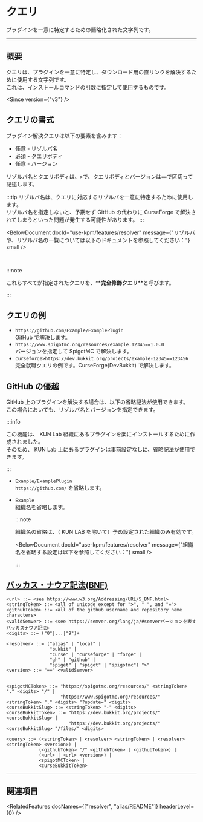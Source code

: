 
# クエリ

プラグインを一意に特定するための簡略化された文字列です。

---

## 概要

クエリは、プラグインを一意に特定し、ダウンロード用の直リンクを解決するために使用する文字列です。  
これは、インストールコマンドの引数に指定して使用するものです。

<Since version={"v3"} />

## クエリの書式

プラグイン解決クエリは以下の要素を含みます：

- 任意 - リゾルバ名
- 必須 - クエリボディ
- 任意 - バージョン

リゾルバ名とクエリボディは、`>`で、クエリボディとバージョンは`==`で区切って記述します。

:::tip
リゾルバ名は、クエリに対応するリゾルバを一意に特定するために使用します。  
リゾルバ名を指定しないと、予期せず GitHub の代わりに CurseForge で解決されてしまうといった問題が発生する可能性があります。
:::

<BelowDocument
  docId="use-kpm/features/resolver"
  message={"リゾルバや、リゾルバ名の一覧については以下のドキュメントを参照してください："}
  small
/>

<br />

:::note

これらすべてが指定されたクエリを、\*\***完全修飾クエリ**\*\*と呼びます。

:::

## クエリの例

- `https://github.com/Example/ExamplePlugin`  
  GitHub で解決します。
- `https://www.spigotmc.org/resources/example.12345==1.0.0`  
  バージョンを指定して SpigotMC で解決します。
- `curseforge>https://dev.bukkit.org/projects/example-12345==123456`  
  完全就職クエリの例です。CurseForge(DevBukkit) で解決します。

## GitHub の優越

GitHub 上のプラグインを解決する場合は、以下の省略記法が使用できます。  
この場合においても、リゾルバ名とバージョンを指定できます。

:::info

この機能は、 KUN Lab 組織にあるプラグインを楽にインストールするために作成されました。  
そのため、 KUN Lab 上にあるプラグインは事前設定なしに、省略記法が使用できます。

:::

- `Example/ExamplePlugin`  
  `https://github.com/` を省略します。
- `Example`  
  組織名を省略します。

  :::note

  組織名の省略は、（ KUN LAB を除いて）予め設定された組織のみ有効です。

  <BelowDocument docId="use-kpm/features/resolver" message={"組織名を省略する設定は以下を参照してください："} small />

  :::


## [バッカス・ナウア記法(BNF)](https://ja.wikipedia.org/wiki/%E3%83%90%E3%83%83%E3%82%AB%E3%82%B9%E3%83%BB%E3%83%8A%E3%82%A6%E3%82%A2%E8%A8%98%E6%B3%95)

```bnf
<url> ::= <see https://www.w3.org/Addressing/URL/5_BNF.html>
<stringToken> ::= <all of unicode except for ">", " ", and "=">
<githubToken> ::= <all of the github username and repository name characters>
<validSemver> ::= <see https://semver.org/lang/ja/#semverバージョンを表すバッカスナウア記法>
<digits> ::= ("0"|...|"9")+

<resolver> ::= ("alias" | "local" |
                "bukkit" |
                "curse" | "curseforge" | "forge" |
                "gh" | "github" |
                "spiget" | "spigot" | "spigotmc") ">"
<version> ::= "==" <validSemver>


<spigotMCToken> ::= "https://spigotmc.org/resources/" <stringToken> "." <digits> "/" |
                    "https://www.spigotmc.org/resources/" <stringToken> "." <digits> "?update=" <digits>
<curseBukkitSlug> ::= <stringToken> "-" <digits>
<curseBukkitToken> ::= "https://dev.bukkit.org/projects/" <curseBukkitSlug> |
                       "https://dev.bukkit.org/projects/" <curseBukkitSlug> "/files/" <digits>

<query> ::= (<stringToken> | <resolver> <stringToken> | <resolver> <stringToken> <version>) |
            (<githubToken> "/" <githubToken> | <githubToken>) |
            (<url> | <url> <version>) |
            <spigotMCToken> |
            <curseBukkitToken>

```

---

## 関連項目

<RelatedFeatures docNames={["resolver", "alias/README"]} headerLevel={0} />
